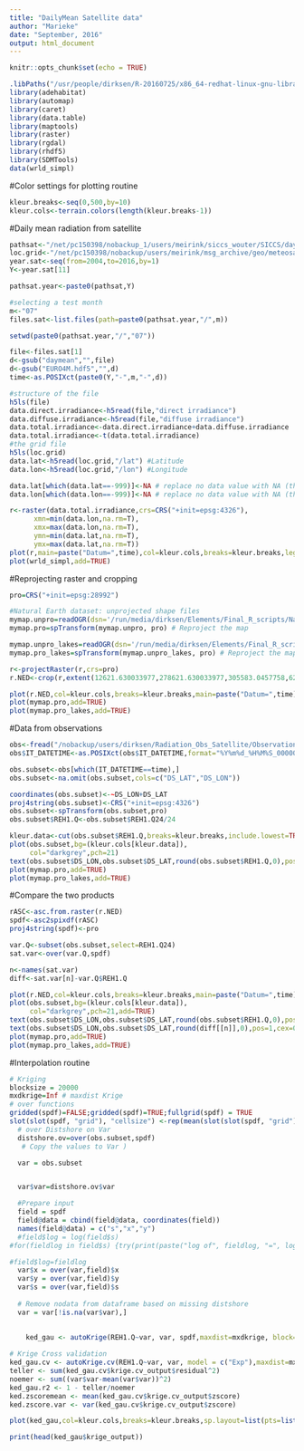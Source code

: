 ```yaml
---
title: "DailyMean Satellite data"
author: "Marieke"
date: "September, 2016"
output: html_document
---
```


```r
knitr::opts_chunk$set(echo = TRUE)
```

```r
.libPaths("/usr/people/dirksen/R-20160725/x86_64-redhat-linux-gnu-library/3.3/")
library(adehabitat)
library(automap)
library(caret)
library(data.table)
library(maptools)
library(raster)
library(rgdal)
library(rhdf5)
library(SDMTools)
data(wrld_simpl)
```

#Color settings for plotting routine
```r
kleur.breaks<-seq(0,500,by=10)
kleur.cols<-terrain.colors(length(kleur.breaks-1))
```

#Daily mean radiation from satellite
```r
pathsat<-"/net/pc150398/nobackup_1/users/meirink/siccs_wouter/SICCS/daymean/"
loc.grid<-"/net/pc150398/nobackup/users/meirink/msg_archive/geo/meteosat9.euro4m.angles.h5"
year.sat<-seq(from=2004,to=2016,by=1)
Y<-year.sat[11]

pathsat.year<-paste0(pathsat,Y)

#selecting a test month
m<-"07"
files.sat<-list.files(path=paste0(pathsat.year,"/",m))
```

```r
setwd(paste0(pathsat.year,"/","07"))

file<-files.sat[1]
d<-gsub("daymean","",file)
d<-gsub("EURO4M.hdf5","",d)
time<-as.POSIXct(paste0(Y,"-",m,"-",d))

#structure of the file
h5ls(file)
data.direct.irradiance<-h5read(file,"direct irradiance")
data.diffuse.irradiance<-h5read(file,"diffuse irradiance")
data.total.irradiance<-data.direct.irradiance+data.diffuse.irradiance
data.total.irradiance<-t(data.total.irradiance)
#the grid file
h5ls(loc.grid)
data.lat<-h5read(loc.grid,"/lat") #Latitude
data.lon<-h5read(loc.grid,"/lon") #Longitude

data.lat[which(data.lat==-999)]<-NA # replace no data value with NA (this case -1)
data.lon[which(data.lon==-999)]<-NA # replace no data value with NA (this case -1)

r<-raster(data.total.irradiance,crs=CRS("+init=epsg:4326"),
      xmn=min(data.lon,na.rm=T),
      xmx=max(data.lon,na.rm=T),
      ymn=min(data.lat,na.rm=T),
      ymx=max(data.lat,na.rm=T))
plot(r,main=paste("Datum=",time),col=kleur.cols,breaks=kleur.breaks,legend=F)
plot(wrld_simpl,add=TRUE)
```

#Reprojecting raster and cropping
```r
pro=CRS("+init=epsg:28992")

#Natural Earth dataset: unprojected shape files
mymap.unpro=readOGR(dsn='/run/media/dirksen/Elements/Final_R_scripts/NaturalEarthData/ne_10m_admin_0_countries',layer="ne_10m_admin_0_countries") # Read in (unprojected) map data
mymap.pro=spTransform(mymap.unpro, pro) # Reproject the map

mymap.unpro_lakes=readOGR(dsn='/run/media/dirksen/Elements/Final_R_scripts/NaturalEarthData/ne_10m_lakes',layer="ne_10m_lakes") # Read in (unprojected) map data
mymap.pro_lakes=spTransform(mymap.unpro_lakes, pro) # Reproject the map

r<-projectRaster(r,crs=pro)
r.NED<-crop(r,extent(12621.630033977,278621.630033977,305583.0457758,620583.0457758))

plot(r.NED,col=kleur.cols,breaks=kleur.breaks,main=paste("Datum=",time),legend=F)
plot(mymap.pro,add=TRUE)
plot(mymap.pro_lakes,add=TRUE)
```

#Data from observations
```r
obs<-fread("/nobackup/users/dirksen/Radiation_Obs_Satellite/Observations_data/radiation_KNMI_day.csv")
obs$IT_DATETIME<-as.POSIXct(obs$IT_DATETIME,format="%Y%m%d_%H%M%S_000000")

obs.subset<-obs[which(IT_DATETIME==time),]
obs.subset<-na.omit(obs.subset,cols=c("DS_LAT","DS_LON"))

coordinates(obs.subset)<-~DS_LON+DS_LAT
proj4string(obs.subset)<-CRS("+init=epsg:4326")
obs.subset<-spTransform(obs.subset,pro)
obs.subset$REH1.Q<-obs.subset$REH1.Q24/24

kleur.data<-cut(obs.subset$REH1.Q,breaks=kleur.breaks,include.lowest=TRUE,labels=FALSE)
plot(obs.subset,bg=(kleur.cols[kleur.data]),
     col="darkgrey",pch=21)
text(obs.subset$DS_LON,obs.subset$DS_LAT,round(obs.subset$REH1.Q,0),pos=3,cex=0.7)
plot(mymap.pro,add=TRUE)
plot(mymap.pro_lakes,add=TRUE)
```

#Compare the two products
```r
rASC<-asc.from.raster(r.NED)
spdf<-asc2spixdf(rASC)
proj4string(spdf)<-pro

var.Q<-subset(obs.subset,select=REH1.Q24)
sat.var<-over(var.Q,spdf)

n<-names(sat.var)
diff<-sat.var[n]-var.Q$REH1.Q

plot(r.NED,col=kleur.cols,breaks=kleur.breaks,main=paste("Datum=",time),legend=F)
plot(obs.subset,bg=(kleur.cols[kleur.data]),
     col="darkgrey",pch=21,add=TRUE)
text(obs.subset$DS_LON,obs.subset$DS_LAT,round(obs.subset$REH1.Q,0),pos=3,cex=0.7)
text(obs.subset$DS_LON,obs.subset$DS_LAT,round(diff[[n]],0),pos=1,cex=0.7,col="red")
plot(mymap.pro,add=TRUE)
plot(mymap.pro_lakes,add=TRUE)
```

#Interpolation routine
```r
# Kriging
blocksize = 20000
mxdkrige=Inf # maxdist Krige
# over functions
gridded(spdf)=FALSE;gridded(spdf)=TRUE;fullgrid(spdf) = TRUE
slot(slot(spdf, "grid"), "cellsize") <-rep(mean(slot(slot(spdf, "grid"), "cellsize")), 2)
  # over Distshore on Var
  distshore.ov=over(obs.subset,spdf)
   # Copy the values to Var )

  var = obs.subset


  var$var=distshore.ov$var

  #Prepare input  
  field = spdf
  field@data = cbind(field@data, coordinates(field))
  names(field@data) = c("s","x","y")
  #field$log = log(field$s) 
#for(fieldlog in field$s) {try(print(paste("log of", fieldlog, "=", log(fieldlog))))}

#field$log=fieldlog
  var$x = over(var,field)$x 
  var$y = over(var,field)$y
  var$s = over(var,field)$s
  
  # Remove nodata from dataframe based on missing distshore
  var = var[!is.na(var$var),]
 
  
    ked_gau <- autoKrige(REH1.Q~var, var, spdf,maxdist=mxdkrige, block=c(blocksize,blocksize), model = c("Exp"), na.action=na.pass, fix.values=c(NA,NA,NA), miscFitOptions = list(merge.small.bins = TRUE))  #log(distshore)

# Krige Cross validation
ked_gau.cv <- autoKrige.cv(REH1.Q~var, var, model = c("Exp"),maxdist=mxdkrige,fix.values=c(NA,NA,NA), miscFitOptions = list(merge.small.bins = TRUE))
teller <- sum(ked_gau.cv$krige.cv_output$residual^2)
noemer <- sum((var$var-mean(var$var))^2)
ked_gau.r2 <- 1 - teller/noemer
ked.zscoremean <- mean(ked_gau.cv$krige.cv_output$zscore)
ked.zscore.var <- var(ked_gau.cv$krige.cv_output$zscore)

plot(ked_gau,col=kleur.cols,breaks=kleur.breaks,sp.layout=list(pts=list("sp.points",obs.subset,pch=21),mymap.pro,mymap.pro_lakes))

print(head(ked_gau$krige_output))
```